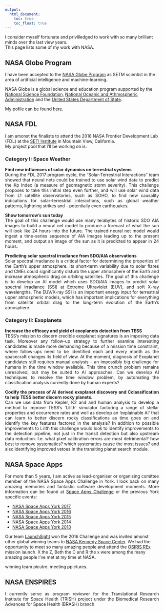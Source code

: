 ```yaml
---
output:
  html_document: 
    toc: true
    toc_float: true
---
```


<link rel="stylesheet" href="styles.css" type="text/css">

I consider myself fortunate and privilledged to work with so many brilliant minds over the last view years.<br>
This page lists some of my work with NASA.<br>

## NASA Globe Program

<p align="justify">I have been accepted to the [NASA Globe Program]() as SETM scientist in the area of artificial intelligence and machine-learning.<br>

NASA Globe is a global science and education program supported by the [National Science Foundation](https://www.nsf.gov/), [National Oceanic and Athmospheric Administration](http://www.noaa.gov/) and the [United States Department of State](https://www.state.gov/).</p>

My pofile can be found [here](https://www.globe.gov/web/frank.soboczenski/home).

## NASA FDL

I am amonst the finalists to attend the 2018 NASA Frontier Development Lab (FDL) at the [SETI Institute](https://www.seti.org/) in Mountain View, California.<br>
My project pool that I'll be working on is:

### Category I: Space Weather

<p align="justify"><b>Find new influences of solar dynamics on terrestrial systems</b><br>
During the FDL 2017 program cycle, the “Solar-Terrestrial Interactions” team showed that neural nets could be trained to use solar wind data to predict the Kp Index (a measure of geomagnetic storm severity). This challenge proposes to take this initial step even further, and will use solar wind data from L1 satellite observatories, such as SOHO, to find new causality indications for solar-terrestrial interactions, such as global weather patterns, lightning strikes and - potentially even earthquakes.</p>

<p align="justify"><b>Show tomorrow's sun today</b><br>
The goal of this challenge would use many terabytes of historic SDO AIA images to build a neural net model to produce a forecast of what the sun will look like 24 hours into the future. The trained neural net model would ingest a time-series sequence of AIA images leading up to the present moment, and output an image of the sun as it is predicted to appear in 24 hours.</p>

<p align="justify"><b>Predicting solar spectral irradiance from SDO/AIA observations</b><br>
Solar spectral irradiance is a critical factor for determining the properties of the Earth's upper atmosphere. Its short-term variability due to solar flares and CMEs could significantly disturb the upper atmosphere of the Earth and increase atmospheric drag on orbiting satellites. The goal of this challenge is to develop an AI model which uses SDO/AIA images to predict solar spectral irradiance (SSI) at Extreme Ultraviolet (EUV), and soft X-ray wavelengths. The EUV/X-ray SSI is an important energy input for terrestrial upper atmospheric models, which has important implications for everything from satellite orbital drag to the long-term evolution of the Earth’s atmosphere.</p>

### Category II: Exoplanets

<p align="justify"><b>Increase the efficacy and yield of exoplanets detection from TESS</b><br>
TESS’s mission to discern credible exoplanet signatures is an imposing data task. Moreover any follow-up strategy to further examine interesting candidates is made more demanding because of a mission time constraint, where follow-ups need to be identified each and every month as the spacecraft changes its field of view. At the moment, diagnosis of Exoplanet candidates still requires manual analysis - an impossibly big challenge for humans in the time window available. This time crunch problem remains unresolved, but may be suited to AI approaches. Can we develop AI techniques to resolve the time window problem, by automating the classification analysis currently done by human experts?</p>

<p align="justify"><b>Codify the process of AI derived exoplanet discovery and Cclassification to help TESS better discern rocky planets.</b><br>
Can we use data from Kepler, K2 and and human analysis to develop a method to improve TESS’s ‘Lilith’ simulator factoring a range of stellar properties and occurrence rates and well as develop an ‘explainable AI’ that can learn to better discern rocky classifications as time goes on and identify the key features factored in the analysis? In addition to possible improvements to Lilith this challenge would look to identify improvements to the detection pipeline, not just in the transit detection but also upstream data reduction. I.e. what pixel calibration errors are most detrimental? how best to remove systematics? which systematics cause the most issues? and also identifying improved vetoes in the transiting planet search module.</p>

## NASA Space Apps 

<p align="justify">For more than 5 years, I am active as lead-organiser or organising comittee member of the NASA Space Apps Challenge in York. I look back on many amazing memories and fantastic software development moments. More information can be found at [Space Apps Challenge](https://2017.spaceappschallenge.org/) or the previous York specific events:</p>

- [NASA Space Apps York 2017]()<br>
- [NASA Space Apps York 2016]()<br>
- [NASA Space Apps York 2015]()<br>
- [NASA Space Apps York 2014]()<br>
- [NASA Space Apps York 2013]()<br>

Our team [LaunchSight]() won the 2016 Challenge and was invited amonst other global winning teams to [NASA Kennedy Space Center](). We had the opportunity to meet so many amazing people and attend the [OSIRIS REx]() mission launch. X the Z, Beth the C and R the x were among the many amazing people I've met at my time at NASA. 

winning team picutre. meeting ppictures.
 
## NASA ENSPIRES 

<p align="justify">I currently serve as program reviewer for the Translational Research Institute for Space Health (TRISH) project under the Biomedical Research Advances for Space Health (BRASH) branch.</p>  
